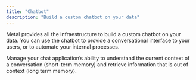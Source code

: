 ```yaml
---
title: "Chatbot"
description: "Build a custom chatbot on your data"
---
```


Metal provides all the infraestructure to build a custom chatbot on your data. You can use the chatbot to provide a conversational interface to your users, or to automate your internal processes.

Manage your chat application’s ability to understand the current context of a conversation (short-term memory) and retrieve information that is out of context (long term memory).
